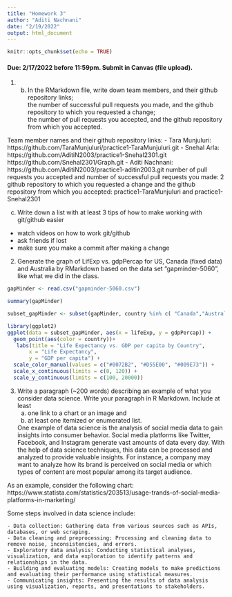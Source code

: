 ---
title: "Homework 3"
author: "Aditi Nachnani"
date: "2/19/2022"
output: html_document
---

```{r setup, include=FALSE}
knitr::opts_chunk$set(echo = TRUE)
```

#### Due: 2/17/2022 before 11:59pm. Submit in Canvas (file upload).
1. b. In the RMarkdown file, write down team members, and their github repository links;  
the number of successful pull requests you made, and the github repository to which you requested a change;  
the number of pull requests you accepted, and the github repository from which you accepted.  

Team member names and their github repository links:
- Tara Munjuluri: https://github.com/TaraMunjuluri/practice1-TaraMunjuluri.git
- Snehal Arla: https://github.com/AditiN2003/practice1-Snehal2301.git 
    https://github.com/Snehal2301/Graph.git
- Aditi Nachnani: https://github.com/AditiN2003/practice1-aditin2003.git
 number of pull requests you accepted and number of successful pull requests you made: 2
 github repository to which you requested a change and the github repository from which you accepted: practice1-TaraMunjuluri and practice1-Snehal2301
 
 c. Write down a list with at least 3 tips of how to make working with git/github easier 
 - watch videos on how to work git/github
 - ask friends if lost
 - make sure you make a commit after making a change

2. Generate the graph of LifExp vs. gdpPercap for US, Canada (fixed data) and Australia by RMarkdown based on the data set "gapminder-5060", like what we did in the class.  
```{r}
gapMinder <- read.csv("gapminder-5060.csv")
```
```{r}
summary(gapMinder)
```
```{r}
subset_gapMinder <- subset(gapMinder, country %in% c( "Canada","Australia","United States"))

```


```{r}
library(ggplot2)
ggplot(data = subset_gapMinder, aes(x = lifeExp, y = gdpPercap)) +
  geom_point(aes(color = country))+
   labs(title = "Life Expectancy vs. GDP per capita by Country",
       x = "Life Expectancy",
       y = "GDP per capita") +
  scale_color_manual(values = c("#0072B2", "#D55E00", "#009E73")) +
  scale_x_continuous(limits = c(0, 120)) +
  scale_y_continuous(limits = c(100, 20000))
```

 
 3. Write a paragraph (~200 words) describing an example of what you consider data science. Write your paragraph in R Markdown. Include at least 
    a. one link to a chart or an image and 
    b. at least one itemized or enumerated list.
    
    One example of data science is the analysis of social media data to gain insights into consumer behavior. Social media platforms like Twitter, Facebook, and Instagram generate vast amounts of data every day. With the help of data science techniques, this data can be processed and analyzed to provide valuable insights. For instance, a company may want to analyze how its brand is perceived on social media or which types of content are most popular among its target audience.

As an example, consider the following chart: https://www.statista.com/statistics/203513/usage-trands-of-social-media-platforms-in-marketing/

Some steps involved in data science include:

    - Data collection: Gathering data from various sources such as APIs, databases, or web scraping.
    - Data cleaning and preprocessing: Processing and cleaning data to remove noise, inconsistencies, and errors.
    - Exploratory data analysis: Conducting statistical analyses, visualization, and data exploration to identify patterns and relationships in the data.
    - Building and evaluating models: Creating models to make predictions and evaluating their performance using statistical measures.
    - Communicating insights: Presenting the results of data analysis using visualization, reports, and presentations to stakeholders.